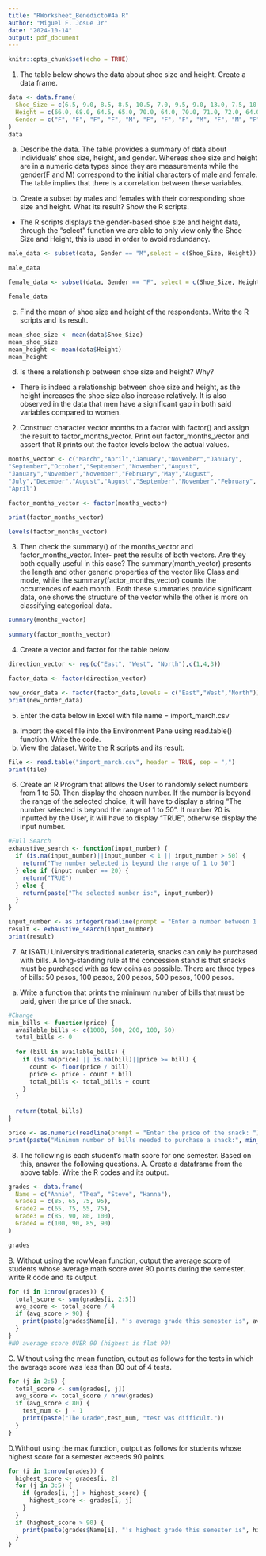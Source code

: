 ```yaml
---
title: "RWorksheet_Benedicto#4a.R"
author: "Miguel F. Josue Jr"
date: "2024-10-14"
output: pdf_document
---
```


```r
knitr::opts_chunk$set(echo = TRUE)
```

1. The table below shows the data about shoe size and height. Create a data frame.
```r
data <- data.frame(
  Shoe_Size = c(6.5, 9.0, 8.5, 8.5, 10.5, 7.0, 9.5, 9.0, 13.0, 7.5, 10.5, 8.5,12.0, 10.5, 13.0, 11.5, 8.5, 5.0, 10.0, 6.5, 7.5, 8.5, 10.5, 8.5, 10.5, 11.0, 9.0, 13.0),
  Height = c(66.0, 68.0, 64.5, 65.0, 70.0, 64.0, 70.0, 71.0, 72.0, 64.0, 74.5, 67.0, 71.0, 71.0, 77.0, 72.0, 59.0, 62.0, 72.0, 66.0, 64.0, 67.0, 73.0, 69.0, 72.0, 70.0, 69.0, 70.0),
  Gender = c("F", "F", "F", "F", "M", "F", "F", "F", "M", "F", "M", "F", "M", "M", "M","M", "F", "F", "M", "F", "F", "M", "M", "F", "M", "M", "M", "M")
)
data


```
a. Describe the data.
The table provides a summary of data  about individuals' shoe size, height, and gender. Whereas shoe size and height are in a numeric data types since they are measurements while the gender(F and M) correspond to the initial characters of male and female. The table implies that there is a correlation between these variables.

b. Create a subset by males and females with their corresponding shoe size and height.
What its result? Show the R scripts.
- The R scripts displays the gender-based shoe size and height data, through the "select" function we are able to only view only the Shoe Size and Height, this is used in order to avoid redundancy.
```r
male_data <- subset(data, Gender == "M",select = c(Shoe_Size, Height))

male_data
```
```r
female_data <- subset(data, Gender == "F", select = c(Shoe_Size, Height))

female_data
```
c. Find the mean of shoe size and height of the respondents. Write the R scripts and its
result.
```r
mean_shoe_size <- mean(data$Shoe_Size)
mean_shoe_size
mean_height <- mean(data$Height)
mean_height
```
d. Is there a relationship between shoe size and height? Why?
- There is indeed a relationship between shoe size and height, as the height increases the shoe size also increase relatively. It is also observed in the data that men have a significant gap in both said variables compared to women.

2. Construct character vector months to a factor with factor() and assign the result to
factor_months_vector. Print out factor_months_vector and assert that R prints out
the factor levels below the actual values.
```r
months_vector <- c("March","April","January","November","January",
"September","October","September","November","August",
"January","November","November","February","May","August",
"July","December","August","August","September","November","February",
"April")

factor_months_vector <- factor(months_vector)

print(factor_months_vector)

levels(factor_months_vector)
```
3. Then check the summary() of the months_vector and factor_months_vector. Inter-
pret the results of both vectors. Are they both equally useful in this case?
  The summary(month_vector) presents the length and other generic properties of the vector like Class and mode, while the summary(factor_months_vector) counts the occurrences of each month .
 Both these summaries provide significant data, one shows the structure of the vector while the other is more on classifying categorical data.
```r
summary(months_vector)
```
```r
summary(factor_months_vector)
```
4. Create a vector and factor for the table below.
```r
direction_vector <- rep(c("East", "West", "North"),c(1,4,3))

factor_data <- factor(direction_vector)

new_order_data <- factor(factor_data,levels = c("East","West","North"))
print(new_order_data)
```
5. Enter the data below in Excel with file name = import_march.csv
a. Import the excel file into the Environment Pane using read.table() function.
Write the code.
b. View the dataset. Write the R scripts and its result.
```r
file <- read.table("import_march.csv", header = TRUE, sep = ",")
print(file)
```
6. Create an R Program that allows the User to randomly select numbers from 1 to 50. Then display the chosen number. If the number is beyond the range of the selected choice, it will have to display a string "The number selected is beyond the range of 1 to 50". If number 20 is inputted by the User, it will have to display "TRUE", otherwise display the input number.
```r
#Full Search
exhaustive_search <- function(input_number) {
  if (is.na(input_number)||input_number < 1 || input_number > 50) {
    return("The number selected is beyond the range of 1 to 50")
  } else if (input_number == 20) {
    return("TRUE")
  } else {
    return(paste("The selected number is:", input_number))
  }
}

input_number <- as.integer(readline(prompt = "Enter a number between 1 and 50: "))
result <- exhaustive_search(input_number)
print(result)
```
7. At ISATU University's traditional cafeteria, snacks can only be purchased with bills. A long-standing rule at the concession stand is that snacks must be purchased with as few coins as possible. There are three types of bills: 50 pesos, 100 pesos, 200 pesos, 500 pesos, 1000 pesos.
a. Write a function that prints the minimum number of bills that must be paid, given the price of the snack.

```r
#Change
min_bills <- function(price) {
  available_bills <- c(1000, 500, 200, 100, 50)
  total_bills <- 0
  
  for (bill in available_bills) {
    if (is.na(price) || is.na(bill)||price >= bill) {
      count <- floor(price / bill)
      price <- price - count * bill
      total_bills <- total_bills + count
    }
  }
  
  return(total_bills)
}

price <- as.numeric(readline(prompt = "Enter the price of the snack: "))
print(paste("Minimum number of bills needed to purchase a snack:", min_bills(price)))

```
8. The following is each student's math score for one semester. Based on this, answer the following questions.
A. Create a dataframe from the above table. Write the R codes and its output.
```r
grades <- data.frame(
  Name = c("Annie", "Thea", "Steve", "Hanna"),
  Grade1 = c(85, 65, 75, 95),
  Grade2 = c(65, 75, 55, 75),
  Grade3 = c(85, 90, 80, 100),
  Grade4 = c(100, 90, 85, 90)
)

grades
```
B. Without using the rowMean function, output the average score of students whose average math score over 90 points during the semester. write R code and its output.
```r
for (i in 1:nrow(grades)) {
  total_score <- sum(grades[i, 2:5])  
  avg_score <- total_score / 4  
  if (avg_score > 90) {
    print(paste(grades$Name[i], "'s average grade this semester is", avg_score))
  }
}
#NO average score OVER 90 (highest is flat 90)
```
C. Without using the mean function, output as follows for the tests in which the average score was less than 80 out of 4 tests.
```r
for (j in 2:5) {
  total_score <- sum(grades[, j])  
  avg_score <- total_score / nrow(grades)  
  if (avg_score < 80) {
    test_num <- j - 1  
    print(paste("The Grade",test_num, "test was difficult."))
  }
}
```
D.Without using the max function, output as follows for students whose highest score for a semester exceeds 90 points.
```r
for (i in 1:nrow(grades)) {
  highest_score <- grades[i, 2]  
  for (j in 3:5) {  
    if (grades[i, j] > highest_score) {
      highest_score <- grades[i, j]
    }
  }
  if (highest_score > 90) {
    print(paste(grades$Name[i], "'s highest grade this semester is", highest_score))
  }
}
```





